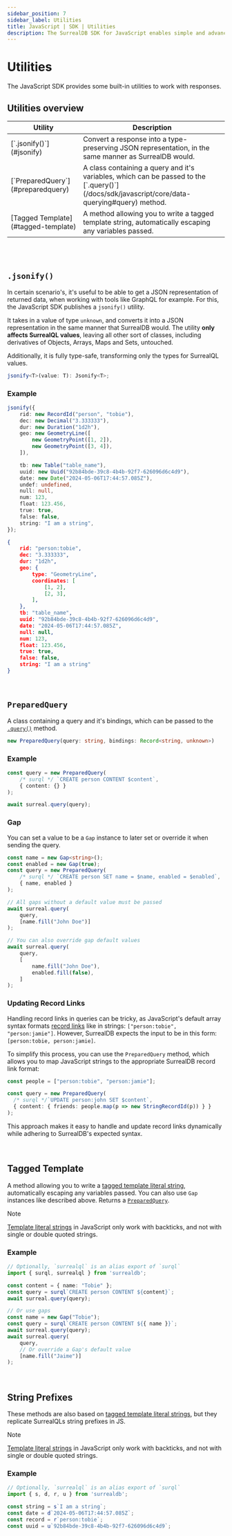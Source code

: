 ```yaml
---
sidebar_position: 7
sidebar_label: Utilities
title: JavaScript | SDK | Utilities
description: The SurrealDB SDK for JavaScript enables simple and advanced querying of a remote or embedded database.
---
```


# Utilities

The JavaScript SDK provides some built-in utilities to work with responses.

## Utilities overview

<table>
    <thead>
        <tr>
            <th colspan="1" scope="col">Utility</th>
            <th colspan="2" scope="col">Description</th>
        </tr>
    </thead>
    <tbody>
        <tr>
            <td colspan="1" scope="row">
                [`.jsonify()`](#jsonify)
            </td>
            <td colspan="2" scope="row">
                Convert a response into a type-preserving JSON representation, in the same manner as SurrealDB would.
            </td>
        </tr>
        <tr>
            <td colspan="1" scope="row">
                [`PreparedQuery`](#preparedquery)
            </td>
            <td colspan="2" scope="row">
                A class containing a query and it's variables, which can be passed to the [`.query()`](/docs/sdk/javascript/core/data-querying#query) method.
            </td>
        </tr>
        <tr>
            <td colspan="1" scope="row">
                [Tagged Template](#tagged-template)
            </td>
            <td colspan="2" scope="row">
                A method allowing you to write a tagged template string, automatically escaping any variables passed.
            </td>
        </tr>
    </tbody>
</table>

<br /><br />

##  `.jsonify()`

In certain scenario's, it's useful to be able to get a JSON representation of returned data, when working with tools like GraphQL for example. For this, the JavaScript SDK publishes a `jsonify()` utility.

It takes in a value of type `unknown`, and converts it into a JSON representation in the same manner that SurrealDB would. The utility **only affects SurrealQL values**, leaving all other sort of classes, including derivatives of Objects, Arrays, Maps and Sets, untouched.

Additionally, it is fully type-safe, transforming only the types for SurrealQL values.

```ts title="Signature"
jsonify<T>(value: T): Jsonify<T>;
```

### Example

```ts
jsonify({
    rid: new RecordId("person", "tobie"),
	dec: new Decimal("3.333333"),
	dur: new Duration("1d2h"),
	geo: new GeometryLine([
		new GeometryPoint([1, 2]),
		new GeometryPoint([3, 4]),
	]),

	tb: new Table("table_name"),
	uuid: new Uuid("92b84bde-39c8-4b4b-92f7-626096d6c4d9"),
	date: new Date("2024-05-06T17:44:57.085Z"),
	undef: undefined,
	null: null,
	num: 123,
	float: 123.456,
	true: true,
	false: false,
	string: "I am a string",
});
```

```json title="Output"
{
    rid: "person:tobie",
    dec: "3.333333",
    dur: "1d2h",
    geo: {
        type: "GeometryLine",
        coordinates: [
            [1, 2],
            [2, 3],
        ],
    },
    tb: "table_name",
    uuid: "92b84bde-39c8-4b4b-92f7-626096d6c4d9",
    date: "2024-05-06T17:44:57.085Z",
    null: null,
    num: 123,
    float: 123.456,
    true: true,
    false: false,
    string: "I am a string"
}
```

<br />

## `PreparedQuery`

A class containing a query and it's bindings, which can be passed to the [`.query()`](/docs/sdk/javascript/core/data-querying#query) method.

```ts title="Signature"
new PreparedQuery(query: string, bindings: Record<string, unknown>)
```

### Example

```ts
const query = new PreparedQuery(
    /* surql */ `CREATE person CONTENT $content`,
    { content: {} }
);

await surreal.query(query);
```

### Gap

You can set a value to be a `Gap` instance to later set or override it when sending the query.

```ts
const name = new Gap<string>();
const enabled = new Gap(true);
const query = new PreparedQuery(
    /* surql */ `CREATE person SET name = $name, enabled = $enabled`,
    { name, enabled }
);

// All gaps without a default value must be passed
await surreal.query(
    query,
    [name.fill("John Doe")]
);

// You can also override gap default values
await surreal.query(
    query,
    [
        name.fill("John Doe"),
        enabled.fill(false),
    ]
);
```

### Updating Record Links

Handling record links in queries can be tricky, as JavaScript's default array syntax formats [record links](/docs/surrealql/datamodel/records) like in strings: `["person:tobie", "person:jamie"]`. However, SurrealDB expects the input to be in this form: `[person:tobie, person:jamie]`.

To simplify this process, you can use the `PreparedQuery` method, which allows you to map JavaScript strings to the appropriate SurrealDB record link format:

```ts
const people = ["person:tobie", "person:jamie"];

const query = new PreparedQuery(
  /* surql */`UPDATE person:john SET $content`,
  { content: { friends: people.map(p => new StringRecordId(p)) } }
);
```

This approach makes it easy to handle and update record links dynamically while adhering to SurrealDB's expected syntax.

<br />

## Tagged Template

A method allowing you to write a [tagged template literal string](https://developer.mozilla.org/en-US/docs/Web/JavaScript/Reference/Template_literals), automatically escaping any variables passed. You can also use `Gap` instances like described above. Returns a [`PreparedQuery`](#preparedquery).

> [!NOTE]
> [Template literal strings](https://developer.mozilla.org/en-US/docs/Web/JavaScript/Reference/Template_literals) in JavaScript only work with backticks, and not with single or double quoted strings.

### Example

```ts
// Optionally, `surrealql` is an alias export of `surql`
import { surql, surrealql } from 'surrealdb';

const content = { name: "Tobie" };
const query = surql`CREATE person CONTENT ${content}`;
await surreal.query(query);

// Or use gaps
const name = new Gap("Tobie");
const query = surql`CREATE person CONTENT ${{ name }}`;
await surreal.query(query);
await surreal.query(
    query,
    // Or override a Gap's default value
    [name.fill("Jaime")]
);
```

<br />

## String Prefixes

These methods are also based on [tagged template literal strings](https://developer.mozilla.org/en-US/docs/Web/JavaScript/Reference/Template_literals), but they replicate SurrealQLs string prefixes in JS.

> [!NOTE]
> [Template literal strings](https://developer.mozilla.org/en-US/docs/Web/JavaScript/Reference/Template_literals) in JavaScript only work with backticks, and not with single or double quoted strings.

### Example

```ts
// Optionally, `surrealql` is an alias export of `surql`
import { s, d, r, u } from 'surrealdb';

const string = s`I am a string`;
const date = d`2024-05-06T17:44:57.085Z`;
const record = r`person:tobie`;
const uuid = u`92b84bde-39c8-4b4b-92f7-626096d6c4d9`;
```
